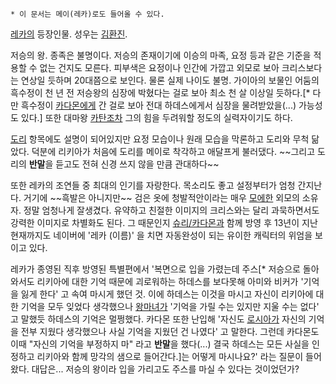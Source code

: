  * 이 문서는 메이(레카)로도 들어올 수 있다.

[[레카]]의 등장인물. 성우는 [[김환진]].

저승의 왕. 종족은 불명이다. 저승의 존재이기에 이승의 마족, 요정 등과 같은 기준을 적용할 수 없는 건지도 모른다. 피부색은 요정이나 인간에 가깝고 외모로 보아 크리스보다는 연상일 듯하며 20대쯤으로 보인다. 물론 실제 나이도 불명. 가이아의 보물인 어둠의 흑수정이 천 년 전 저승왕의 심장에 박혔다는 걸로 보아 최소 천 살 이상일 듯하다.[* 다만 흑수정이 [[슈리(레카)|카다몬]]에게 간 걸로 보아 전대 하데스에게서 심장을 물려받았을(...) 가능성도 있다.] 또한 대마왕 [[카탄(레카)|카탄]]조차 그의 힘을 두려워할 정도의 실력자이기도 하다.

[[도리(레카)|도리]] 항목에도 설명이 되어있지만 요정 모습이나 원래 모습을 막론하고 도리와 무척 닮았다. 덕분에 리키아가 처음에 도리를 메이로 착각하고 애달프게 불러댔다. ~~그리고 도리의 '''반말'''을 듣고도 전혀 신경 쓰지 않을 만큼 관대하다~~

또한 레카의 조연들 중 최대의 인기를 자랑한다. 목소리도 좋고 설정부터가 엄청 간지난다. 거기에 ~~흑발은 아니지만~~ 검은 옷에 청발적안이라는 매우 [[모에]]한 외모의 소유자. 정말 엄청나게 잘생겼다. 유약하고 친절한 이미지의 크리스와는 달리 과묵하면서도 강력한 이미지로 차별화도 된다. 그 때문인지 [[슈리(레카)|슈리/카다몬]]과 함께 방영 후 13년이 지난 현재까지도 네이버에 '레카 (이름)' 을 치면 자동완성이 되는 유이한 캐릭터의 위엄을 보이고 있다.

레카가 종영된 직후 방영된 특별편에서 '복면으로 입을 가렸는데 주스[* 저승으로 돌아와서도 리키아에 대한 기억 때문에 괴로워하는 하데스를 보다못해 아미와 비커가 '기억을 잃게 한다' 고 속여 마시게 했던 것. 이에 하데스는 이것을 마시고 자신이 리키아에 대한 기억을 모두 잊었다 생각했으나 [[데일리네|왕마녀]]가 '기억을 가릴 수는 있지만 지울 수는 없다' 고 말했듯 하데스의 기억은 멀쩡했다. 카다몬 또한 난입해 '자신도 [[로시아]]가 자신의 기억을 전부 지웠다 생각했으나 사실 기억을 지웠던 건 나였다' 고 말한다. 그런데 카다몬도 이때 "자신의 기억을 부정하지 마" 라고 '''반말'''을 했다(...) 결국 하데스는 모든 사실을 인정하고 리키아와 함께 망각의 샘으로 들어간다.]는 어떻게 마시나요?' 라는 질문이 들어왔다. 대답은... 저승의 왕이라 입을 가리고도 주스를 마실 수 있다는 것이었던가?
